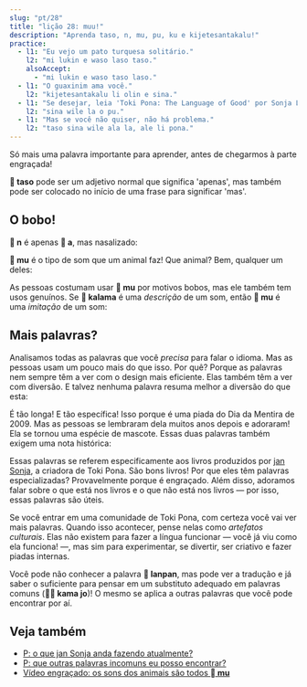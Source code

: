 ```yaml
---
slug: "pt/28"
title: "lição 28: muu!"
description: "Aprenda taso, n, mu, pu, ku e kijetesantakalu!"
practice:
  - l1: "Eu vejo um pato turquesa solitário."
    l2: "mi lukin e waso laso taso."
    alsoAccept:
      - "mi lukin e waso taso laso."
  - l1: "O guaxinim ama você."
    l2: "kijetesantakalu li olin e sina."
  - l1: "Se desejar, leia 'Toki Pona: The Language of Good' por Sonja Lang."
    l2: "sina wile la o pu."
  - l1: "Mas se você não quiser, não há problema."
    l2: "taso sina wile ala la, ale li pona."
---
```



Só mais uma palavra importante para aprender, antes de chegarmos à parte engraçada!

<List>
  <Word sl="taso" m="mas, apenas" />
</List>

**󱥨 taso** pode ser um adjetivo normal que significa 'apenas', mas também pode ser colocado no início de uma frase para significar 'mas'.

<List>
  <Sentence sl="mi awen wan taso." m="Eu continuo sozinho." />
  <Sentence sl="taso mi awen pilin pona." m="Mas mantenho o ânimo." />
</List>

## O bobo!

**󱦆 n** é apenas **󱤀 a**, mas nasalizado:

<List>
  <Word sl="n" m="hmm, hum" />
  <Sentence sl="n... mi sona ala." m="Hum... Eu não sei." />
</List>

**󱤹 mu** é o tipo de som que um animal faz! Que animal? Bem, qualquer um deles:

<List>
  <Word sl="mu" m="muu, miau, au-au, hiiiiin (relincho)..." />
  <Sentence sl="soweli mute! mu mu mu mu mu mu." m="Seis vacas! <a target='_blank' href='https://www.youtube.com/watch?v=xxClPfZDn-E'>Muu muu muu muu muu muu</a>." />
</List>

As pessoas costumam usar **󱤹 mu** por motivos bobos, mas ele também tem usos genuínos. Se **󱤕 kalama** é uma *descrição* de um som, então **󱤹 mu** é uma *imitação* de um som:

<List>
  <Sentence sl="mi kute e kalama suli." m="Ouvi um barulho alto." />
  <Sentence sl="mi kute e mu suli." m="Ouvi um bum alto." />
</List>

## Mais palavras?

Analisamos todas as palavras que você *precisa* para falar o idioma. Mas as pessoas usam um pouco mais do que isso. Por quê? Porque as palavras nem sempre têm a ver com o design mais eficiente. Elas também têm a ver com diversão. E talvez nenhuma palavra resuma melhor a diversão do que esta:

<List>
  <Word sl="kijetesantakalu" m="guaxinim; animal parecido com um guaxinim, como um cacomistlo, um panda vermelho ou um kinkajou" />
</List>

É tão longa! E tão específica! Isso porque é uma piada do Dia da Mentira de 2009. Mas as pessoas se lembraram dela muitos anos depois e adoraram! Ela se tornou uma espécie de mascote.
Essas duas palavras também exigem uma nota histórica:

<List>
  <Word sl="pu" m="(interagir com) <i>Toki Pona: The Language of Good (2014)</i>, por jan Sonja" />
  <Word sl="ku" m="(interagir com) <i>Toki Pona Dictionary (2021)</i>, por jan Sonja" />
</List>

Essas palavras se referem especificamente aos livros produzidos por [jan Sonja](https://tokipona.org), a criadora de Toki Pona. São bons livros! Por que eles têm palavras especializadas? Provavelmente porque é engraçado.
Além disso, adoramos falar sobre o que está nos livros e o que não está nos livros — por isso, essas palavras são úteis.

Se você entrar em uma comunidade de Toki Pona, com certeza você vai ver mais palavras. Quando isso acontecer, pense nelas como *artefatos culturais*. Elas não existem para fazer a língua funcionar — você já viu como ela funciona! —, mas sim para experimentar, se divertir, ser criativo e fazer piadas internas.

<List>
  <Sentence sl="kijetesantakalu tonsi li lanpan ala lanpan e soko?" m="O guaxinim não-binário rouba cogumelos?" />
</List>

Você pode não conhecer a palavra **󱦅 lanpan**, mas pode ver a tradução e já saber o suficiente para pensar em um substituto adequado em palavras comuns (**󱤖󱤓 kama jo**)! O mesmo se aplica a outras palavras que você pode encontrar por aí.

<Practice exercises={frontmatter.practice} />

## Veja também
* [P: o que jan Sonja anda fazendo atualmente?](/pt/jan-sonja/)
* [P: que outras palavras incomuns eu posso encontrar?](/pt/uncommon-words/)
* [Vídeo engraçado: os sons dos animais são todos **󱤹 mu**](https://www.youtube.com/watch?v=zh-kLJI43xw)
